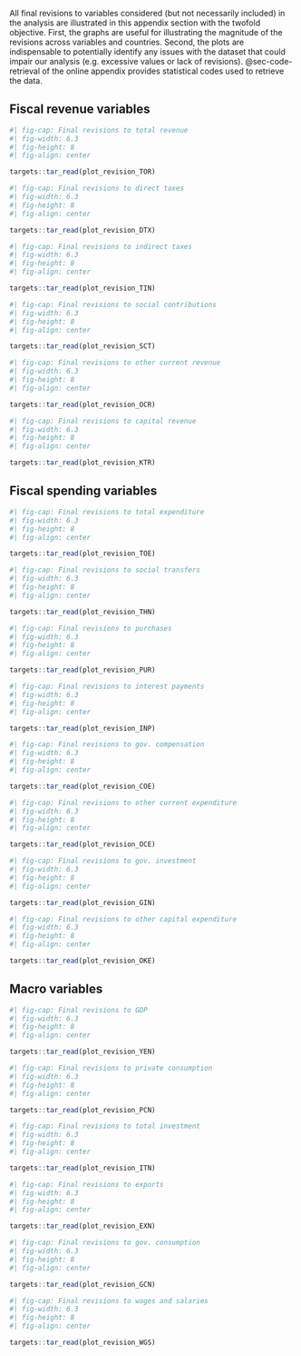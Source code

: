 All final revisions to variables considered (but not necessarily included) in the analysis are illustrated in this appendix section with the twofold objective. First, the graphs are useful for illustrating the magnitude of the revisions across variables and countries. Second, the plots are indispensable to potentially identify any issues with the dataset that could impair our analysis (e.g. excessive values or lack of revisions). @sec-code-retrieval of the online appendix provides statistical codes used to retrieve the data.

## Fiscal revenue variables
```r
#| fig-cap: Final revisions to total revenue
#| fig-width: 6.3
#| fig-height: 8
#| fig-align: center

targets::tar_read(plot_revision_TOR)
```
\pagebreak

```r
#| fig-cap: Final revisions to direct taxes
#| fig-width: 6.3
#| fig-height: 8
#| fig-align: center

targets::tar_read(plot_revision_DTX)
```
\pagebreak

```r
#| fig-cap: Final revisions to indirect taxes
#| fig-width: 6.3
#| fig-height: 8
#| fig-align: center

targets::tar_read(plot_revision_TIN)
```
\pagebreak

```r
#| fig-cap: Final revisions to social contributions
#| fig-width: 6.3
#| fig-height: 8
#| fig-align: center

targets::tar_read(plot_revision_SCT)
```
\pagebreak

```r
#| fig-cap: Final revisions to other current revenue
#| fig-width: 6.3
#| fig-height: 8
#| fig-align: center

targets::tar_read(plot_revision_OCR)
```
\pagebreak

```r
#| fig-cap: Final revisions to capital revenue
#| fig-width: 6.3
#| fig-height: 8
#| fig-align: center

targets::tar_read(plot_revision_KTR)
```

## Fiscal spending variables

```r
#| fig-cap: Final revisions to total expenditure
#| fig-width: 6.3
#| fig-height: 8
#| fig-align: center

targets::tar_read(plot_revision_TOE)
```
\pagebreak

```r
#| fig-cap: Final revisions to social transfers
#| fig-width: 6.3
#| fig-height: 8
#| fig-align: center

targets::tar_read(plot_revision_THN)
```

```r
#| fig-cap: Final revisions to purchases
#| fig-width: 6.3
#| fig-height: 8
#| fig-align: center

targets::tar_read(plot_revision_PUR)
```
\pagebreak

```r
#| fig-cap: Final revisions to interest payments
#| fig-width: 6.3
#| fig-height: 8
#| fig-align: center

targets::tar_read(plot_revision_INP)
```
\pagebreak

```r
#| fig-cap: Final revisions to gov. compensation
#| fig-width: 6.3
#| fig-height: 8
#| fig-align: center

targets::tar_read(plot_revision_COE)
```
\pagebreak

```r
#| fig-cap: Final revisions to other current expenditure
#| fig-width: 6.3
#| fig-height: 8
#| fig-align: center

targets::tar_read(plot_revision_OCE)
```
\pagebreak

```r
#| fig-cap: Final revisions to gov. investment
#| fig-width: 6.3
#| fig-height: 8
#| fig-align: center

targets::tar_read(plot_revision_GIN)
```
\pagebreak

```r
#| fig-cap: Final revisions to other capital expenditure
#| fig-width: 6.3
#| fig-height: 8
#| fig-align: center

targets::tar_read(plot_revision_OKE)
```

## Macro variables

```r
#| fig-cap: Final revisions to GDP
#| fig-width: 6.3
#| fig-height: 8
#| fig-align: center

targets::tar_read(plot_revision_YEN)
```
\pagebreak

```r
#| fig-cap: Final revisions to private consumption
#| fig-width: 6.3
#| fig-height: 8
#| fig-align: center

targets::tar_read(plot_revision_PCN)
```
\pagebreak

```r
#| fig-cap: Final revisions to total investment
#| fig-width: 6.3
#| fig-height: 8
#| fig-align: center

targets::tar_read(plot_revision_ITN)
```
\pagebreak

```r
#| fig-cap: Final revisions to exports
#| fig-width: 6.3
#| fig-height: 8
#| fig-align: center

targets::tar_read(plot_revision_EXN)
```
\pagebreak

```r
#| fig-cap: Final revisions to gov. consumption
#| fig-width: 6.3
#| fig-height: 8
#| fig-align: center

targets::tar_read(plot_revision_GCN)
```
\pagebreak

```r
#| fig-cap: Final revisions to wages and salaries
#| fig-width: 6.3
#| fig-height: 8
#| fig-align: center

targets::tar_read(plot_revision_WGS)
```
